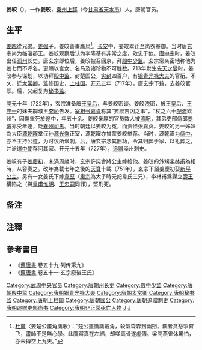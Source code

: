 '''姜皎'''（{{bd|670年代||722年||catIdx=J}}），一作'''姜晈'''{{noteTag|1=其父[[姜遐|姜遐]]墓志作“长子银青光禄大夫、太常卿、楚国公晈”。与其家族[[辈字|辈字]]相符。}}，[[秦州_(古代)|秦州]][[上邽县|上邽]]（今[[甘肃省|甘肃省]][[天水市|天水市]]）人。唐朝官员。

== 生平 ==
[[姜晞|姜晞]]從兄弟。[[姜遐|姜遐]]子。姜皎善畫鷹烏<ref>[[杜甫|杜甫]]〈姜楚公畫角鷹歌〉：“楚公畫鷹鷹戴角，殺氣森森到幽朔。觀者貪愁掣臂飞，畫師不是無心學。此鷹寫真在左綿，却嗟真骨遂虛傳。梁間燕雀休驚怕，亦未摶空上九天。”</ref>。[[长安_(年号)|长安]]中，姜皎累迁至尚衣奉御。当时唐玄宗尚为临淄郡王。姜皎观察后认为李隆基有非常之度，效忠于他。[[唐中宗|唐中宗]]时，姜皎出任[[润州_(隋朝)|润州]]长史。唐玄宗即位后，姜皎被召回京，拜[[殿中少监|殿中少监]]。玄宗常亲密地称他为姜七而不呼名，更赐以宫女、名马及诸珍物不可胜数。713年发生[[先天之變|先天之變]]时，姜皎参与谋划，以功拜[[殿中监|殿中监]]、封楚国公，[[实封|实封]]四百户，有[[银青光禄大夫|银青光禄大夫]]的官衔。不久，迁[[太常卿|太常卿]]，监修国史，[[上柱国|上柱国]]。[[开元|开元]]五年（717年），唐玄宗下[[敕|敕]]，去姜皎官职。后，又起复为[[秘书监|秘书监]]。

開元十年（722年），玄宗准备廢[[王皇后_(唐玄宗)|王皇后]]，与姜皎密谈。姜皎洩密，被王皇后、[[王守一|王守一]]的妹夫嗣濮王[[李峤_(嗣濮王)|李峤]]告发。[[宰相|宰相]][[张嘉貞|张嘉貞]]称其“妄談吉凶之事”，“杖之六十[[流放|配流]]欽州”，因傷重死於途中，年五十余。姜皎亲厚的官员数人被[[流配|流配]]，其弟吏部侍郎[[姜晦|姜晦]]亦受牽連，貶[[春州|春州]][[司馬|司馬]]。当时朝廷以姜皎为冤，而责怪张嘉贞。姜皎的另一姊妹為大臣[[源乾曜|源乾曜]]堂侄孙[[源光乘|源光乘]]正室，源乾曜亦曾蒙姜皎举荐。当时，源乾曜为[[侍中|侍中]]，亦不主持公道，为时议所讽刺。后，唐玄宗念其旧功，令其归葬于家，以礼葬之，并派遣[[中使|中使]]存问其家。开元十五年（727年），[[追赠|追赠]]泽州刺史。

姜皎有子[[姜慶初|姜慶初]]，未滿周歲时，玄宗許諾會將公主嫁給他。姜皎的外甥[[李林甫|李林甫]]為相時，从容奏之。改年為載七年之後的[[天寶_(唐朝)|天寶]]十載（751年），玄宗下詔姜慶初娶[[新平公主|新平公主]]。另有一女姜氏下嫁[[韋堅|韋堅]]（[[唐肅宗|肅宗]]為太子時元妃韋氏三兄），李林甫爲謀立[[李瑁|壽王]]構陷之（與[[皇甫惟明|皇甫惟明]]、[[王忠嗣|王忠嗣]]同罪），堅刑死。

== 备注 ==
{{noteFoot}}

==注釋==
{{Reflist}}

==參考書目==
* 《[[舊唐書|舊唐書]]·卷五十九·列传第九》
* 《[[舊唐書|舊唐書]]·卷五十一·玄宗廢後王氏》  

{{DEFAULTSORT:J}}
[[Category:武周中央官员|Category:武周中央官员]]
[[Category:唐朝州长史|Category:唐朝州长史]]
[[Category:殿中少监|Category:殿中少监]]
[[Category:唐朝殿中监|Category:唐朝殿中监]]
[[Category:唐朝银青光禄大夫|Category:唐朝银青光禄大夫]]
[[Category:唐朝太常卿|Category:唐朝太常卿]]
[[Category:唐朝秘书监|Category:唐朝秘书监]]
[[Category:唐朝上柱国|Category:唐朝上柱国]]
[[Category:唐朝國公|Category:唐朝國公]]
[[Category:唐朝追赠刺史|Category:唐朝追赠刺史]]
[[Category:唐朝追赠吏部尚书|Category:唐朝追赠吏部尚书]]
[[Category:唐朝非正常死亡人物|Category:唐朝非正常死亡人物]]
[[Category:天水姜氏|J]]
[[Category:姜姓|J]]